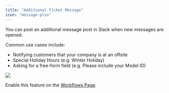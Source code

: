 ```yaml
---
title: "Additional Ticket Message"
icon: "message-plus"
---
```


You can post an additional message post in Slack when new messages are opened.

Common use cases include:

- Notifying customers that your company is at an offsite
- Special Holiday Hours (e.g. Winter Holiday)
- Asking for a free-form field (e.g. Please include your Model ID)

<Frame>
  <img src="/images/additional-ticket.png" />
</Frame>

Enable this feature on the [Workflows Page](https://app.usepylon.com/workflows).
